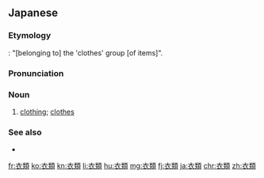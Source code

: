 ==Japanese==
{{wikipedia|lang=ja}}
{{ja-kanjitab|い|るい|yomi=o}}

===Etymology===
{{com|ja|衣|類|tr1=i|tr2=rui|t1=clothing; clothes|t2=kind; category; group}}: "[belonging to] the 'clothes' group [of items]".

===Pronunciation===
{{ja-pron|いるい|y=o}}

===Noun===
{{ja-noun|いるい}}

# [[clothing]]; [[clothes]]

===See also===
* {{ja-r|衣服|いふく}}

[[fr:衣類]]
[[ko:衣類]]
[[kn:衣類]]
[[li:衣類]]
[[hu:衣類]]
[[mg:衣類]]
[[fj:衣類]]
[[ja:衣類]]
[[chr:衣類]]
[[zh:衣類]]